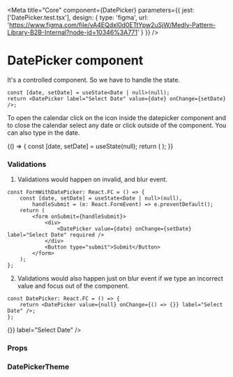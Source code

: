 
<Meta
    title="Core"
    component={DatePicker}
    parameters={{
        jest: ['DatePicker.test.tsx'],
        design: {
            type: 'figma',
            url: 'https://www.figma.com/file/vA4EQdxl0d0ETtYpw2uSjW/Medly-Pattern-Library-B2B-Internal?node-id=10346%3A771'
        }
    }}
/>

# DatePicker component

It's a controlled component. So we have to handle the state.

```tsx
const [date, setDate] = useState<Date | null>(null);
return <DatePicker label="Select Date" value={date} onChange={setDate} />;
```

To open the calendar click on the icon inside the datepicker component and to close the calendar select any date or click outside of the component. You can also type in the date.

<Preview withToolbar>
    <Story name="DatePicker">
        {() => {
            const [date, setDate] = useState(null);
            return (
                <DatePicker
                    id="dob"
                    value={date}
                    onChange={setDate}
                    fullWidth={boolean('Full Width', false)}
                    size={select('Size', sizes, 'M')}
                    displayFormat={select('Display Format', displayFormats, 'MM/dd/yyyy')}
                    popoverPlacement={select('Popover placement', placements, 'bottom-start')}
                    mobile={boolean('Mobile', true)}
                    disabled={boolean('Disabled', false)}
                    label={text('Label', 'Date of Birth')}
                    variant={select('variant', variants, 'outlined')}
                    required={boolean('Required', false)}
                />
            );
        }}
    </Story>
</Preview>

### Validations

1. Validations would happen on invalid, and blur event.

```tsx
const FormWithDatePicker: React.FC = () => {
    const [date, setDate] = useState<Date | null>(null),
        handleSubmit = (e: React.FormEvent) => e.preventDefault();
    return (
        <form onSubmit={handleSubmit}>
            <div>
                <DatePicker value={date} onChange={setDate} label="Select Date" required />
            </div>
            <Button type="submit">Submit</Button>
        </form>
    );
};
```

<Preview withToolbar>
    <FormWithDatePicker />
</Preview>

2. Validations would also happen just on blur event if we type an incorrect value and focus out of the component.

```tsx
const DatePicker: React.FC = () => {
    return <DatePicker value={null} onChange={() => {}} label="Select Date" />;
};
```

<Preview withToolbar>
    <DatePicker id="without-required" value={null} onChange={() => {}} label="Select Date" />
</Preview>

### Props

<Props of={DatePicker} />

### DatePickerTheme

<Props of={ThemeInterface} />
